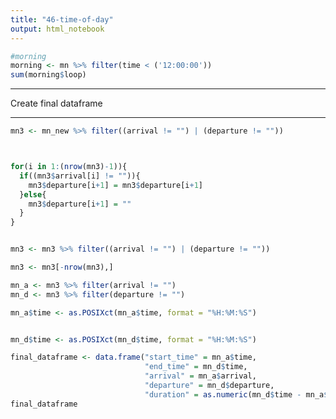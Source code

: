 ```yaml
---
title: "46-time-of-day"
output: html_notebook
---
```



```r
#morning
morning <- mn %>% filter(time < ('12:00:00')) 
sum(morning$loop)
```



_________________________________

Create final dataframe

_________________________________



```r
mn3 <- mn_new %>% filter((arrival != "") | (departure != ""))



for(i in 1:(nrow(mn3)-1)){
  if((mn3$arrival[i] != "")){
    mn3$departure[i+1] = mn3$departure[i+1]
  }else{
    mn3$departure[i+1] = ""
  }
}


mn3 <- mn3 %>% filter((arrival != "") | (departure != ""))

mn3 <- mn3[-nrow(mn3),]

mn_a <- mn3 %>% filter(arrival != "")
mn_d <- mn3 %>% filter(departure != "")

mn_a$time <- as.POSIXct(mn_a$time, format = "%H:%M:%S")


mn_d$time <- as.POSIXct(mn_d$time, format = "%H:%M:%S")

```



```r
final_dataframe <- data.frame("start_time" = mn_a$time,
                              "end_time" = mn_d$time,
                              "arrival" = mn_a$arrival,
                              "departure" = mn_d$departure,
                              "duration" = as.numeric(mn_d$time - mn_a$time))
final_dataframe
```

